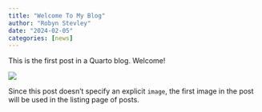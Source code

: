 ```yaml
---
title: "Welcome To My Blog"
author: "Robyn Stevley"
date: "2024-02-05"
categories: [news]
---
```


This is the first post in a Quarto blog. Welcome!

![](thumbnail.jpg)

Since this post doesn't specify an explicit `image`, the first image in the post will be used in the listing page of posts.
